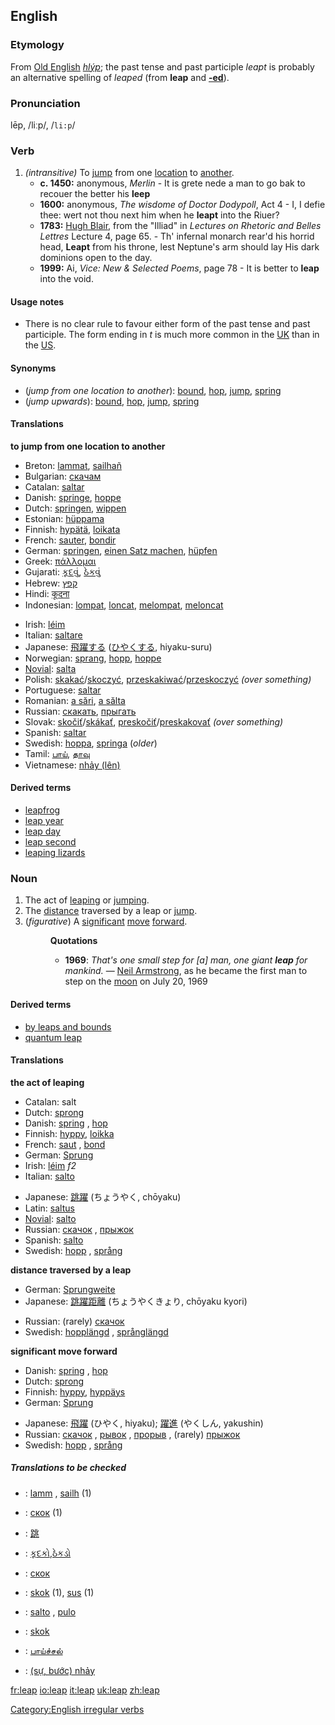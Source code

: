 ==English==

===Etymology===
From [[Old English]] ''[[hlýp]]''; the past tense and past participle ''leapt'' is probably an alternative spelling of ''leaped'' (from '''leap''' and '''[[-ed]]''').

===Pronunciation===
lēp, /liːp/, /<tt>li:p</tt>/

===Verb===
[[Category:English irregular verbs]]
{{conj|leap|leaps|leaped|leaped|leaping}}
{{conj2|&nbsp;|&nbsp;|leapt|leapt|&nbsp;}}

#''(intransitive)'' To [[jump]] from one [[location]] to [[another]].
#* '''c. 1450:''' anonymous, ''Merlin'' - It is grete nede a man to go bak to recouer the better his '''leep''' 
#* '''1600:''' anonymous, ''The wisdome of Doctor Dodypoll'', Act 4 - I, I defie thee: wert not thou next him when he '''leapt''' into the Riuer? 
#* '''1783:''' [[w:Hugh Blair|Hugh Blair]], from the "Illiad" in ''Lectures on Rhetoric and Belles Lettres'' Lecture 4, page 65. - Th' infernal monarch rear'd his horrid head, '''Leapt''' from his throne, lest Neptune's arm should lay His dark dominions open to the day.
#* '''1999:''' Ai, ''Vice: New & Selected Poems'', page 78 - It is better to '''leap''' into the void.

====Usage notes====
*There is no clear rule to favour either form of the past tense and past participle.  The form ending in ''t'' is much more common in the [[UK]] than in the [[US]].

====Synonyms====
*(''jump from one location to another''): [[bound]], [[hop]], [[jump]], [[spring]]
*(''jump upwards''): [[bound]], [[hop]], [[jump]], [[spring]]

====Translations====
'''to jump from one location to another'''
{{top}}
*Breton: [[lammat]], [[sailhañ]]
*Bulgarian: [[скачам]]
*Catalan: [[saltar]]
*Danish: [[springe]], [[hoppe]]
*Dutch: [[springen]], [[wippen]]
*Estonian: [[hüppama]]
*Finnish: [[hypätä]], [[loikata]]
*French: [[sauter]], [[bondir]]
*German: [[springen]], [[einen Satz machen]], [[hüpfen]]
*Greek: [[πάλλομαι]]
*Gujarati: [[કૂદવું]], [[ઠેકવું]]
*Hebrew: [[קפץ]]
*Hindi: [[कूदना]]
*Indonesian: [[lompat]], [[loncat]], [[lompat|melompat]], [[loncat|meloncat]]
{{mid}}
*Irish: [[léim]]
*Italian: [[saltare]]
*Japanese: [[飛躍]]する ([[ひやく]]する, hiyaku-suru)
*Norwegian: [[sprang]], [[hopp]], [[hoppe]]
*[[Novial]]: [[salta]]
*Polish: [[skakać]]/[[skoczyć]], [[przeskakiwać]]/[[przeskoczyć]] ''(over something)''
*Portuguese: [[saltar]]
*Romanian: [[a sări]], [[a sălta]]
*Russian: [[скакать]], [[прыгать]]
*Slovak: [[skočiť]]/[[skákať]], [[preskočiť]]/[[preskakovať]] ''(over something)''
*Spanish: [[saltar]]
*Swedish: [[hoppa]], [[springa]] (''older'')
*Tamil: [[பாய்]], [[தாவு]]
*Vietnamese: [[nhảy|nhảy (lên)]]
{{bottom}}

====Derived terms====
*[[leapfrog]]
*[[leap year]]
*[[leap day]]
*[[leap second]]
*[[leaping lizards]]

===Noun===
{{en-noun|leap|leaps}}

#The act of [[leaping]] or [[jumping]].
#The [[distance]] traversed by a leap or [[jump]].
#(''figurative'') A [[significant]] [[move]] [[forward]].
#:'''Quotations'''
#:*'''1969''': ''That's one small step for [a] man, one giant '''leap''' for mankind.'' &mdash; [[w:Neil Armstrong|Neil Armstrong]], as he became the first man to step on the [[moon]] on July 20, 1969

====Derived terms====
*[[by leaps and bounds]]
*[[quantum leap]]

====Translations====
'''the act of leaping'''
{{top}}
*Catalan: salt
*Dutch: [[sprong]] {{m}}
*Danish: [[spring]] {{n}}, [[hop]] {{n}}
*Finnish: [[hyppy]], [[loikka]]
*French: [[saut]] {{m}}, [[bond#French|bond]] {{m}}
*German: [[Sprung]] {{m}}
*Irish: [[léim]] ''f2''
*Italian: [[salto#Spanish|salto]] {{m}}
{{mid}}
*Japanese: [[跳躍]] (ちょうやく, chōyaku)
*Latin: [[saltus]] {{m}}
*[[Novial]]: [[salto]]
*Russian: [[скачок]] {{m}}, [[прыжок]] {{m}}
*Spanish: [[salto#Spanish|salto]] {{m}}
*Swedish: [[hopp]] {{n}}, [[språng]] {{n}}
{{bottom}}

'''distance traversed by a leap'''
{{top}}
*German: [[Sprungweite]] {{f}}
*Japanese: [[跳躍距離]] (ちょうやくきょり, chōyaku kyori)
{{mid}}
*Russian: (rarely) [[скачок]] {{m}}
*Swedish: [[hopplängd]] {{c}}, [[språnglängd]] {{c}}
{{bottom}}

'''significant move forward'''
{{top}}
*Danish: [[spring]] {{n}}, [[hop]] {{n}}
*Dutch: [[sprong]] {{m}}
*Finnish: [[hyppy]], [[hyppäys]]
*German: [[Sprung]] {{m}}
{{mid}}
*Japanese: [[飛躍]] (ひやく, hiyaku); [[躍進]] (やくしん, yakushin)
*Russian: [[скачок]] {{m}}, [[рывок]] {{m}}, [[прорыв]] {{m}}, (rarely) [[прыжок]] {{m}}
*Swedish: [[hopp]] {{n}}, [[språng]] {{n}}
{{bottom}}

=====Translations to be checked=====
<!--Remove this section once all of the translations below have been moved into the tables above.-->
{{checktrans}}

*{{ttbc|Breton}}: [[lamm]] {{m}}, [[sailh]] {{m}} (1)
*{{ttbc|Bulgarian}}: [[скок]] {{m}} (1)
*{{ttbc|Chinese}}: [[跳]]
*{{ttbc|Gujarati}}: [[કૂદકો]],[[ઠેકડો]]
*{{ttbc|Macedonian}}: [[скок]]
*{{ttbc|Polish}}: [[skok]] {{m}} (1), [[sus#Polish|sus]] {{m}} (1)
*{{ttbc|Portuguese}}: [[salto]] {{m}}, [[pulo]] {{m}}
*{{ttbc|Slovak}}: [[skok]]
*{{ttbc|Tamil}}: [[பாய்ச்சல்]]
*{{ttbc|Vietnamese}}: [[nhảy|(sự, bước) nhảy]]

[[fr:leap]]
[[io:leap]]
[[it:leap]]
[[uk:leap]]
[[zh:leap]]